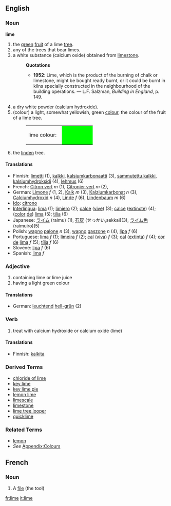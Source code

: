 {{wikipedia}}
==English==
===Noun===
'''lime'''
#the [[green]] [[fruit]] of a lime [[tree]].
#any of the trees that bear limes.
#a white substance (calcium oxide) obtained from [[limestone]].
#:'''Quotations'''
#:*'''1952''': Lime, which is the product of the burning of chalk or limestone, might be bought ready burnt, or it could be burnt in kilns specially constructed in the neighbourhood of the building operations. &mdash; L.F. Salzman, ''Building in England'', p. 149.
#a dry white powder (calcium hydroxide).
#(colour) a light, somewhat yellowish, green [[color|colour]], the colour of the fruit of a lime tree.
#:<table><tr><td>lime colour: &nbsp;</td><td bgcolor="#00FF00" width="80">&nbsp; </td></tr></table>
#the [[linden]] tree.

====Translations====

*Finnish: [[limetti]] (1), [[kalkki]], [[kalsiumkarbonaatti]] (3), [[sammutettu kalkki]], [[kalsiumhydroksidi]] (4), [[lehmus]] (6)
*French: [[Citron vert]] ''m'' (1), [[Citronier vert]] ''m'' (2),
*German: [[Limone]] ''f'' (1, 2), [[Kalk]] ''m'' (3), [[Kalziumkarbonat]] ''n'' (3), [[Calciumhydroxid]] ''n'' (4), [[Linde]] ''f'' (6), [[Lindenbaum]] ''m'' (6)
*[[Ido]]: [[citrono]]
*[[Interlingua]]: [[lima]] (1); [[limiero]] (2); [[calce]] ([[calce vive|vive]]) (3); [[calce]] ([[calce extincte|extincte]]) (4); ([[color]] [[de]]) [[lima]] (5); [[tilia]] (6)
*Japanese: [[ライム]] (raimu) (1), [[石灰]] (せっかい,sekkai)(3), [[ライム]][[色]](raimuiro)(5)
*Polish: [[wapno]] [[palone]] ''n'' (3), [[wapno]] [[gaszone]] ''n'' (4), [[lipa]] ''f'' (6)
*Portuguese: [[lima]] ''f'' (1); [[limeira]] ''f'' (2); [[cal]] ([[cal viva|viva]]) ''f'' (3); [[cal]] ([[cal extinta|extinta]]) ''f'' (4); [[cor]] [[de]] [[lima]] ''f'' (5); [[tília]] ''f'' (6)
*Slovene: [[lipa]] ''f'' (6)
*Spanish: [[lima]] ''f''

===Adjective===
#containing lime or lime juice
#having a light green colour

====Translations====
*German: [[leuchtend]] [[hell-grün]] (2)

===Verb===
#treat with calcium hydroxide or calcium oxide (lime)

====Translations====
*Finnish: [[kalkita]]

===Derived Terms===
*[[chloride of lime]]
*[[key lime]]
*[[key lime pie]]
*[[lemon lime]]
*[[limescale]]
*[[limestone]]
*[[lime tree looper]]
*[[quicklime]]

===Related Terms===
*[[lemon]]
*''See'' [[Wiktionary_Appendix:Colours|Appendix:Colours]]

==French==

===Noun===
# A [[file]] (the tool)

[[fr:lime]]
[[it:lime]]